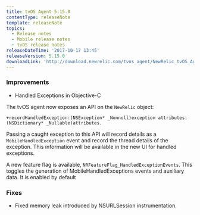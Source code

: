 ```yaml
---
title: tvOS Agent 5.15.0
contentType: releaseNote
template: releaseNote
topics:
  - Release notes
  - Mobile release notes
  - tvOS release notes
releaseDateTime: '2017-10-17 13:45'
releaseVersion: 5.15.0
downloadLink: 'http://download.newrelic.com/tvos_agent/NewRelic_tvOS_Agent_5.15.0.zip'
---
```


### Improvements

* Handled Exceptions in Objective-C

The tvOS agent now exposes an API on the `NewRelic` object:

```
+recordHandledException:(NSException* _Nonnull)exception attributes:(NSDictionary* _Nullable)attributes.
```

Passing a caught exception to this API will record details as a `MobileHandledException` event and record the thread details of the exception. This information will be available in the new UI for handled exceptions.

A new feature flag is available, `NRFeatureFlag_HandledExceptionEvents`. This toggles the generation of MobileHandledExceptions events and auxiliary data. It is enabled by default

### Fixes

* Fixed memory leak introduced by NSURLSession instrumentation.
